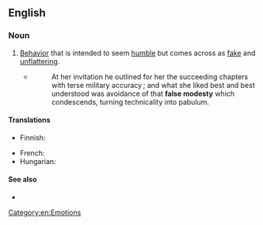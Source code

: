 ==English==

===Noun===
{{en-noun|~}}

# [[behavior|Behavior]] that is intended to seem [[humble]] but comes across as [[fake]] and [[unflattering]].
#: {{ux|en|Although having a large [[ego]] is considered undesirable, at times it is proper to take credit where it is due rather than display '''false modesty'''.}}
#* {{RQ:Chmbrs YngrSt|VIII}}
#*: At her invitation he outlined for her the succeeding chapters with terse military accuracy ; and what she liked best and best understood was avoidance of that '''false modesty''' which condescends, turning technicality into pabulum.

====Translations====
{{trans-top|behavior that is intended to seem humble but comes across as fake and unflattering}}
* Finnish: {{t|fi|[[teennäinen]] [[vaatimattomuus]]}}
{{trans-mid}}
* French: {{t+|fr|fausse modestie|f}}
* Hungarian: {{t|hu|álszerénység}}
{{trans-bottom}}

====See also====
* {{l|en|humblebrag}}

[[Category:en:Emotions]]